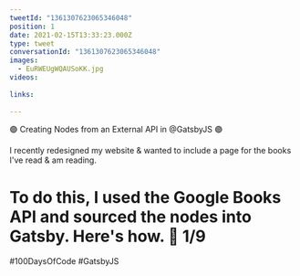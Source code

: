 ```yaml
---
tweetId: "1361307623065346048"
position: 1
date: 2021-02-15T13:33:23.000Z
type: tweet
conversationId: "1361307623065346048"
images:
  - EuRWEUgWQAUSoKK.jpg
videos:
  
links:
  
---
```

🟣 Creating Nodes from an External API in @GatsbyJS 🟣

I recently redesigned my website &amp; wanted to include a page for the books I've read &amp; am reading. 

To do this, I used the Google Books API and sourced the nodes into Gatsby. Here's how. 🧵 1/9
==
#100DaysOfCode #GatsbyJS 
